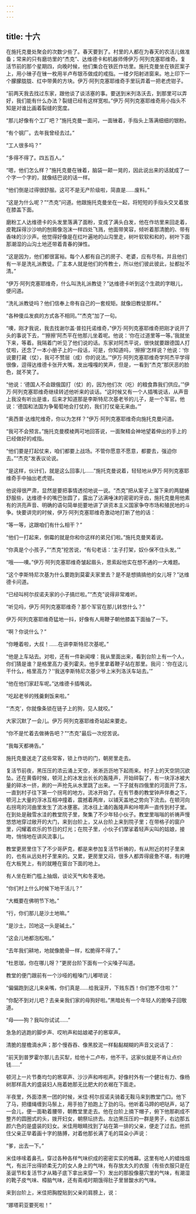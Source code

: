 ```yaml
---
---
---
```

title: 十六
---




在施托克曼处聚会的次数少些了。春天要到了。村里的人都在为春天的农活儿做准备；常来的只有磨坊里的“杰克”、达维德卡和机器师傅伊万·阿列克塞耶维奇。复活节前的那个星期四，向晚时候，他们集合在铁匠作坊里。施托克曼坐在铁匠案子上，用小锉子在锉一枚用半卢布银币做成的戒指。一缕夕阳射进窗来。地上印下一个朦朦胧胧、红中带黄的方块。伊万·阿列克塞耶维奇手里玩弄着一把老虎钳子。

“前两天我去找过东家，跟他谈了谈活塞的事。要送到米列洛沃去，到那里可以弄好，我们能有什么办法？裂缝已经有这样宽啦。”伊万·阿列克塞耶维奇用小指头不知是对谁比画着裂缝的宽度。

“那儿好像有个工厂吧？”施托克曼一面问，一面锉着，手指头上落满细细的银粉。

“有个钢厂。去年我曾经去过。”

“工人很多吗？”

“多得不得了。四五百人。”

“嗯，他们怎么样？”施托克曼在锉着，脑袋一颠一晃的，因此说出来的话就成了一个字一个字的，就像结巴说的话一样。

“他们倒是过得很舒服。这可不是无产阶级啦，简直是……废料。”

“这是为什么呢？”“杰克”问道。他跟施托克曼坐在一起，将短短的手指头交叉着放在膝盖下面。

磨粉工人达维德卡的头发里落满了面粉，变成了满头白发，他在作坊里来回走着，皮靴踩得沙沙响的刨屑像泡沫一样四处飞溅，他面带笑容，倾听着那清脆的、带有香味的沙沙声。他觉得好像是在红叶遍地的山沟里走，树叶软软和和的，树叶下面那潮湿的山沟土地还带着青春的弹性。

“这是因为，他们都很富裕。每个人都有自己的房子、老婆，应有尽有。并且他们有一半是洗礼派教徒。厂主本人就是他们的传教士，所以他们彼此彼此，扯都扯不清。”

“伊万·阿列克塞耶维奇，什么叫洗礼派教徒？”达维德卡听到这个生疏的字眼儿，便问道。

“洗礼派教徒吗？他们信奉上帝有自己的一套规矩。就像旧教徒那样。”

“各种傻瓜发疯的方式各不相同。”“杰克”加了一句。

“噢，刚才我说，我去找谢尔盖·普拉托诺维奇，”伊万·阿列克塞耶维奇把刚才说开了头的事说下去，“‘擦擦’阿杰平在他那儿坐着呢。他说：‘你在过道里等一等。’我就坐下来，等着。我隔着门听见了他们说的话。东家对阿杰平说，很快就要跟德国人打仗啦，还念了一本小册子上的一段话，可是，你知道吗，‘擦擦’怎样说？他说：‘你说要打藏（仗），我可不赞层（成）你的说法。’”伊万·阿列克塞耶维奇学阿杰平学得很像，逗得达维德卡张开大嘴，发出嘎嘎的笑声，但是，一看到“杰克”那厌恶的脸色，就不笑了。

“他说：‘德国人不会跟俄国打（仗）的，因为他们次（吃）的粮食靠我们供应。’”伊万·阿列克塞耶维奇继续转述他听来的谈话。“这时候又有一个人插嘴说话，从声音上我没有听出是谁，后来才知道那是李斯特尼次基老爷的儿子，是一个军官。他说：‘德国和法国为争葡萄地会打仗的，我们打仗毫无来由。’”

“奥西普·达维陀维奇，你以为怎样？”伊万·阿列克塞耶维奇向施托克曼问道。

“我可不会预言。”施托克曼模棱两可地回答说，一面聚精会神地望着伸出的手上的已经做好的戒指。

“他们要是打起仗来，咱们都要上战场。不管你愿意不愿意，都要去，强迫你去。”“杰克”发表议论说。

“是这样，伙计们，就是这么回事儿……”施托克曼说着，轻轻地从伊万·阿列克塞耶维奇手中抽出老虎钳。

他说得很严肃，显然是要把事情透彻地说一说。“杰克”把从案子上溜下来的两腿蜷舒服些，达维德卡的嘴巴张圆了，露出了沾满唾沫的密密的牙齿，施托克曼用他素有的洪亮声音、明确的语句简单扼要地讲了讲资本主义国家争夺市场和殖民地的斗争。快要讲完的时候，伊万·阿列克塞耶维奇激动地打断了他的话：

“等一等，这跟咱们有什么相干？”

“他们一打起来，倒霉的就是你和你这样的弟兄们啦。”施托克曼笑着说。

“你真是个小孩子，”“杰克”挖苦说，“有句老话：‘主子打架，奴仆保不住头发。’”

“哦——噢。”伊万·阿列克塞耶维奇皱起眉头，思索起他实在想不通的一大难题。

“这个李斯特尼次基为什么要跑到莫霍夫家里去？是不是想搞搞他的女儿呀？”达维德卡问道。

“已经叫柯尔叔诺夫家的小子搞烂啦。”“杰克”说得非常难听。

“听见吗，伊万·阿列克塞耶维奇？那个军官在那儿转悠什么？”

伊万·阿列克塞耶维奇猛地一抖，好像有人用鞭子朝他膝盖下面抽了一下。

“啊？你说什么？”

“你睡着啦，大叔！……在讲李斯特尼次基呢。”

“他是上车站去。对啦，还有一件新闻哩：我从里面出来，看到台阶上有一个人，你们猜是谁？是格里高力·麦列霍夫。他手里拿着鞭子站在那里。我问：‘你在这儿干什么，格里高力？’‘我送李斯特尼次基少爷上米列洛沃车站去。’”

“他在他们家赶车呢。”达维德卡插嘴说。

“吃起老爷的残羹剩饭来啦。”

“‘杰克’，你就像条锁在链子上的狗，见人就咬。”

大家沉默了一会儿。伊万·阿列克塞耶维奇站起来要走。

“你不是忙着去做祷告吧？”“杰克”最后一次挖苦说。

“我每天都祷告。”

施托克曼送走了这些常客，锁上作坊的门，朝房里走去。

复活节前夜，黑压压的浓云涌上天空，淅淅沥沥地下起雨来。村子上的天空阴沉欲坠。还在黄昏时候，顿河上的冰发出长长的轰隆声，开始碎裂了，有一块浮冰被大量的碎冰一挤，刷的一声抢先从水里跳了出来。一下子就有四俄里的河面开了冻，一直到村子往下第一个拐弯的地方。流冰开始了。在有节奏的教堂钟声伴奏之下，顿河上大量的浮冰互相冲撞着，震撼着两岸，以铺天盖地之势向下流去。在顿河向右拐弯的河曲里发生了流冰壅塞。流冰往上涌的轰隆声和咔嚓声一直传到村子里。在到处是融雪水洼的教堂院子里，聚集了不少年轻小伙子。教堂里嗡嗡的祈祷声慢悠悠地穿过敞开的大门，来到台阶上，又从台阶上来到院子里；在带格子的窗户里，闪耀着欢乐的节日的灯光；在院子里，小伙子们摩挲着轻声尖叫的姑娘，接吻，悄悄地在讲风流事儿。

教堂更房里住下了不少哥萨克，都是来参加复活节祈祷的，有从附近的村子里来的，也有从远处村子里来的。又累，更房里又闷，很多人都弄得疲惫不堪，有的睡在大板凳上，有的就睡在窗台下面的地上。

有人坐在断门槛上抽烟，谈论天气和冬麦地。

“你们村上什么时候下地干活儿？”

“大概要在佛明节下地。”

“行，你们那儿是沙土地嘛。”

“是沙土，凹地这一头是碱土。”

“这会儿地都泡松啦。”

“去年我们耕地，地就像脆骨一样，松脆得不得了。”

“杜恩珈，你在哪儿呀？”更房台阶下面有一个尖嗓子叫道。

教堂的便门跟前有一个沙哑的粗嗓门儿嘟哝说：

“偏偏跑到这儿来亲嘴，你们真是……给我滚开，下贱东西！你们憋不住啦？”

“你配不到对儿吧？去亲亲我们家的母狗好啦。”黑暗处有一个年轻人的脆嗓子回敬道。

“母——狗？我叫你试试……”

急急的逃跑的脚步声、哎哟声和姑娘裙子的窸窣声。

清脆的屋檐滴水声；那个慢吞吞、像黑胶泥一样黏黏糊糊的声音又说话了：

“前天到普罗霍尔那儿去买犁，给他十二卢布，他不干。这家伙就是不肯让点价钱……”

顿河上一片节奏均匀的窸窣声、沙沙声和哗啦声。好像村外有一个健壮有力、像杨树那样高大的盛装妇人拖着她那无比肥大的衣裾在下面走。

半夜里，外面漆黑一团的时候，米佳·柯尔叔诺夫骑着无鞍马来到教堂门口。他下了马，把缰绳缠到马鬃上，用手拍了拍跑上了劲的马。他听着马蹄的吧哒声，站了一会儿，便一面勒着腰带，朝教堂里走去。他在台阶上摘下帽子，俯下他那剃成不整齐的圆圈式的头，拨开妇女，朝祭坛挤去。左边黑压压的一群是男子，右边那五颜六色的是盛装的妇女。米佳用眼睛找到了站在第一排的父亲，便走了过去。他抓住父亲正举着画十字的胳膊，对着他那长满了毛的耳朵小声说：

“爹，出去一下。”

米佳哆嗦着鼻孔，穿过各种各样气味织成的密密实实的帷幕。这里有呛人的蜡烛烟气，有出汗出得娇柔无力的女人身上的气味，有存放太久的衣服（有些衣服只是在圣诞节和复活节才从箱子底下拿出来穿一下）发出的那股像墓穴里的气味，有潮湿的靴子皮气味、樟脑气味，还有斋戒时期饿得肚子里冒酸水的气味。

来到台阶上，米佳把胸膛贴到父亲的肩膀上，说：

“娜塔莉亚要死啦！”